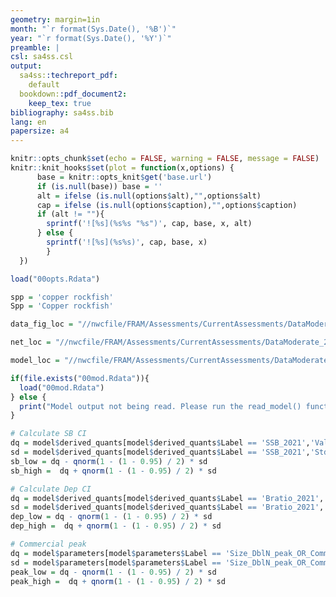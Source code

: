 ```yaml
---
geometry: margin=1in
month: "`r format(Sys.Date(), '%B')`"
year: "`r format(Sys.Date(), '%Y')`"
preamble: |
csl: sa4ss.csl
output: 
  sa4ss::techreport_pdf:
    default
  bookdown::pdf_document2:
    keep_tex: true
bibliography: sa4ss.bib
lang: en
papersize: a4
---
```

```r
knitr::opts_chunk$set(echo = FALSE, warning = FALSE, message = FALSE)
knitr::knit_hooks$set(plot = function(x,options) {
      base = knitr::opts_knit$get('base.url')
      if (is.null(base)) base = ''
      alt = ifelse (is.null(options$alt),"",options$alt)
      cap = ifelse (is.null(options$caption),"",options$caption)
      if (alt != ""){
        sprintf('![%s](%s%s "%s")', cap, base, x, alt)
      } else {
        sprintf('![%s](%s%s)', cap, base, x)  
        }
  })

load("00opts.Rdata")

spp = 'copper rockfish'
Spp = 'Copper rockfish'

data_fig_loc = "//nwcfile/FRAM/Assessments/CurrentAssessments/DataModerate_2021/copper_rockfish/data/biology/plots"

net_loc = "//nwcfile/FRAM/Assessments/CurrentAssessments/DataModerate_2021/copper_rockfish"

model_loc = "//nwcfile/FRAM/Assessments/CurrentAssessments/DataModerate_2021/copper_rockfish/models"

if(file.exists("00mod.Rdata")){
  load("00mod.Rdata")
} else {
  print("Model output not being read. Please run the read_model() function.")
}

# Calculate SB CI
dq = model$derived_quants[model$derived_quants$Label == 'SSB_2021','Value']
sd = model$derived_quants[model$derived_quants$Label == 'SSB_2021','StdDev']
sb_low = dq - qnorm(1 - (1 - 0.95) / 2) * sd
sb_high =  dq + qnorm(1 - (1 - 0.95) / 2) * sd

# Calculate Dep CI
dq = model$derived_quants[model$derived_quants$Label == 'Bratio_2021','Value']
sd = model$derived_quants[model$derived_quants$Label == 'Bratio_2021','StdDev']
dep_low = dq - qnorm(1 - (1 - 0.95) / 2) * sd
dep_high =  dq + qnorm(1 - (1 - 0.95) / 2) * sd

# Commercial peak 
dq = model$parameters[model$parameters$Label == 'Size_DblN_peak_OR_Commercial(1)', 'Value']
sd = model$parameters[model$parameters$Label == 'Size_DblN_peak_OR_Commercial(1)', 'Parm_StDev']
peak_low = dq - qnorm(1 - (1 - 0.95) / 2) * sd
peak_high =  dq + qnorm(1 - (1 - 0.95) / 2) * sd

```
